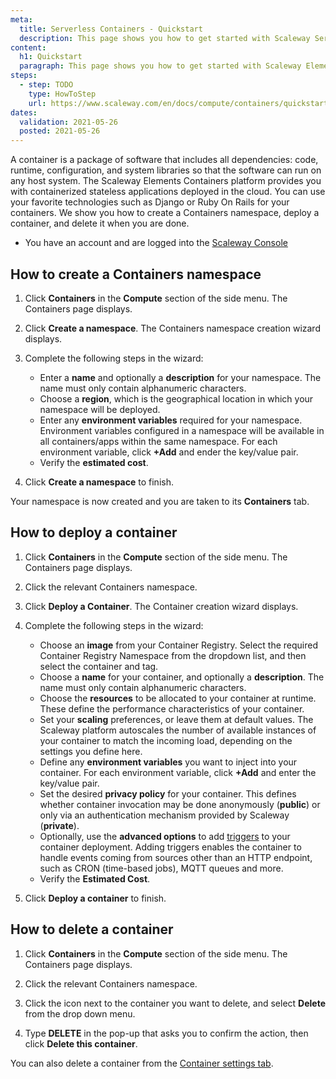```yaml
---
meta:
  title: Serverless Containers - Quickstart
  description: This page shows you how to get started with Scaleway Serverless Containers
content:
  h1: Quickstart
  paragraph: This page shows you how to get started with Scaleway Elements Containers
steps:
  - step: TODO
    type: HowToStep
    url: https://www.scaleway.com/en/docs/compute/containers/quickstart
dates:
  validation: 2021-05-26
  posted: 2021-05-26
---
```


A container is a package of software that includes all dependencies: code, runtime, configuration, and system libraries so that the software can run on any host system.  The Scaleway Elements Containers platform provides you with containerized stateless applications deployed in the cloud. You can use your favorite technologies such as Django or Ruby On Rails for your containers. We show you how to create a Containers namespace, deploy a container, and delete it when you are done.

<Message type="requirement">

  - You have an account and are logged into the [Scaleway Console](https://console.scaleway.com/) 

</Message>

## How to create a Containers namespace

1. Click **Containers** in the **Compute** section of the side menu. The Containers page displays.

2. Click **Create a namespace**. The Containers namespace creation wizard displays.

3. Complete the following steps in the wizard: 

    - Enter a **name** and optionally a **description** for your namespace. The name must only contain alphanumeric characters.
    - Choose a **region**, which is the geographical location in which your namespace will be deployed.
    - Enter any **environment variables** required for your namespace. Environment variables configured in a namespace will be available in all containers/apps within the same namespace. For each environment variable, click **+Add** and ender the key/value pair.
    - Verify the **estimated cost**.

4. Click **Create a namespace** to finish.

Your namespace is now created and you are taken to its **Containers** tab.

## How to deploy a container

1. Click **Containers** in the **Compute** section of the side menu. The Containers page displays.

2. Click the relevant Containers namespace. 

3. Click **Deploy a Container**. The Container creation wizard displays.

4. Complete the following steps in the wizard: 

    - Choose an **image** from your Container Registry. Select the required Container Registry Namespace from the dropdown list, and then select the container and tag.
    - Choose a **name** for your container, and optionally a **description**. The name must only contain alphanumeric characters.
    - Choose the **resources** to be allocated to your container at runtime. These define the performance characteristics of your container.
    - Set your **scaling** preferences, or leave them at default values. The Scaleway platform autoscales the number of available instances of your container to match the incoming load, depending on the settings you define here.
    - Define any **environment variables** you want to inject into your container. For each environment variable, click **+Add** and enter the key/value pair.
    - Set the desired **privacy policy** for your container. This defines whether container invocation may be done anonymously (**public**) or only via an authentication mechanism provided by Scaleway (**private**). 
    - Optionally, use the **advanced options** to add [triggers](/compute/containers/concepts/#trigger) to your container deployment. Adding triggers enables the container to handle events coming from sources other than an HTTP endpoint, such as CRON (time-based jobs), MQTT queues and more. 
    - Verify the **Estimated Cost**.

5. Click **Deploy a container** to finish.

## How to delete a container

1. Click **Containers** in the **Compute** section of the side menu. The Containers page displays.

2. Click the relevant Containers namespace.

2. Click the <Icon name="more" /> icon next to the container you want to delete, and select **Delete** from the drop down menu. 

3. Type **DELETE** in the pop-up that asks you to confirm the action, then click **Delete this container**.

<Message type="tip">

  You can also delete a container from the [Container settings tab](/compute/containers/how-to/modify-container-privacy/).

</Message>
